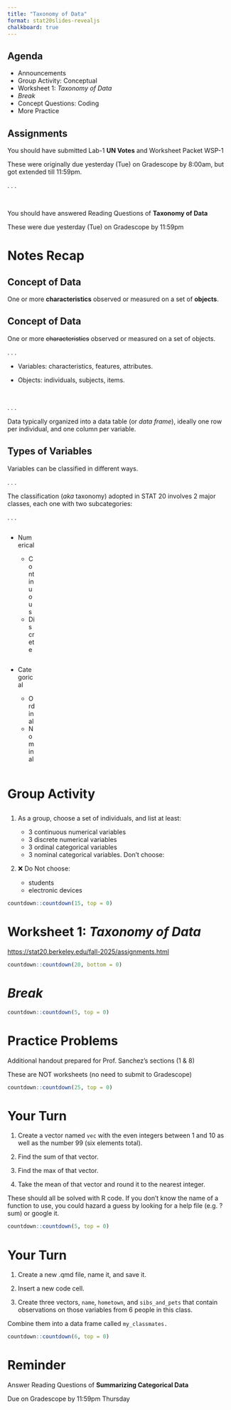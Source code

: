```yaml
---
title: "Taxonomy of Data"
format: stat20slides-revealjs
chalkboard: true
---
```


## Agenda

-   Announcements
-   Group Activity: Conceptual
-   Worksheet 1: *Taxonomy of Data*
-   *Break*
-   Concept Questions: Coding
-   More Practice

## Assignments

You should have submitted Lab-1 **UN Votes** and Worksheet Packet WSP-1

These were originally due yesterday (Tue) on Gradescope by 8:00am, but got extended till 11:59pm.

. . .

\

You should have answered Reading Questions of **Taxonomy of Data**

These were due yesterday (Tue) on Gradescope by 11:59pm

# Notes Recap

## Concept of Data

One or more **characteristics** observed or measured on a set of **objects**.

## Concept of Data

One or more ~~characteristics~~ observed or measured on a set of objects.

. . .

-   Variables: characteristics, features, attributes.

-   Objects: individuals, subjects, items.

\

. . .

Data typically organized into a data table (or *data frame*), ideally one row per individual, and one column per variable.

## Types of Variables

Variables can be classified in different ways.

. . .

The classification (*aka* taxonomy) adopted in STAT 20 involves 2 major classes, each one with two subcategories:

. . .

:::: {.columns}
:::{.incremental}
::: {.column width="50%"}
-   Numerical

    -   Continuous
    -   Discrete
:::

::: {.column width="50%"}
-   Categorical

    -   Ordinal
    -   Nominal
:::
:::
::::


# Group Activity

##  {data-menu-title="Variables"}

1.  As a group, choose a set of individuals, and list at least:

    -   3 continuous numerical variables
    -   3 discrete numerical variables
    -   3 ordinal categorical variables
    -   3 nominal categorical variables. Don't choose:

2.  ❌ Do Not choose:

    -   students
    -   electronic devices

```r
countdown::countdown(15, top = 0)
```


# Worksheet 1: *Taxonomy of Data*

<https://stat20.berkeley.edu/fall-2025/assignments.html>

```r
countdown::countdown(20, bottom = 0)
```

# *Break*

```r
countdown::countdown(5, top = 0)
```


# Practice Problems

Additional handout prepared for Prof. Sanchez's sections (1 & 8)

These are NOT worksheets (no need to submit to Gradescope)

```r
countdown::countdown(25, top = 0)
```

# Your Turn

::: poll
1.  Create a vector named `vec` with the even integers between 1 and 10 as well as the number 99 (six elements total).

2.  Find the sum of that vector.

3.  Find the max of that vector.

4.  Take the mean of that vector and round it to the nearest integer.
:::

These should all be solved with R code. If you don't know the name of a function to use, you could hazard a guess by looking for a help file (e.g. ?sum) or google it.

```r
countdown::countdown(5, top = 0)
```

# Your Turn

::: poll
1.  Create a new .qmd file, name it, and save it.

2.  Insert a new code cell.

3.  Create three vectors, `name`, `hometown`, and `sibs_and_pets` that contain observations on those variables from 6 people in this class.

Combine them into a data frame called `my_classmates.`
:::

```r
countdown::countdown(6, top = 0)
```

# Reminder

Answer Reading Questions of **Summarizing Categorical Data**

Due on Gradescope by 11:59pm Thursday
